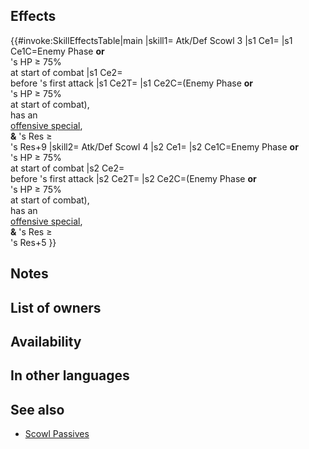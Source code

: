{{Passive
|name=Atk/Def Scowl
|type=A
|exclusive=0
|canUseWeapon={{WeaponList|Dragonstone}}
|canUseMove={{MoveList|All}}
|properties=random_owner
|1name=Atk/Def Scowl 1
|alt1name=Atk Def Scowl 1
|1tagid=SID_攻撃守備の竜眼1
|1effect=If foe initiates combat or foe's HP ≥ 75% at start of combat, grants Atk/Def+2 to unit during combat, and also, if foe's attack can trigger foe's Special and unit's Res ≥ foe's Res+15 during combat, inflicts Special cooldown count+1 on foe before foe's first attack (cannot exceed foe's maximum Special cooldown).
|1cost=60
|1required=-
|1promotionTier=1
|1promotionRarity=4
|2name=Atk/Def Scowl 2
|alt2name=Atk Def Scowl 2
|2tagid=SID_攻撃守備の竜眼2
|2effect=If foe initiates combat or foe's HP ≥ 75% at start of combat, grants Atk/Def+4 to unit during combat, and also, if foe's attack can trigger foe's Special and unit's Res ≥ foe's Res+12 during combat, inflicts Special cooldown count+1 on foe before foe's first attack (cannot exceed foe's maximum Special cooldown).
|2cost=120
|2promotionTier=1
|2promotionRarity=5
|3name=Atk/Def Scowl 3
|alt3name=Atk Def Scowl 3
|3tagid=SID_攻撃守備の竜眼3
|3effect=If foe initiates combat or foe's HP ≥ 75% at start of combat, grants Atk/Def+6 to unit during combat, and also, if foe's attack can trigger foe's Special and unit's Res ≥ foe's Res+9 during combat, inflicts Special cooldown count+1 on foe before foe's first attack (cannot exceed foe's maximum Special cooldown).
|3cost=240
|3next=-
|4name=Atk/Def Scowl 4
|alt4name=Atk Def Scowl 4
|4tagid=SID_攻撃守備の竜眼4
|4effect=If foe initiates combat or foe's HP ≥ 75% at start of combat, grants Atk/Def+7 to unit during combat, and also, if foe's attack can trigger foe's Special and unit's Res ≥ foe's Res+5 during combat, inflicts Special cooldown count+1 on foe before foe's first attack (cannot exceed foe's maximum Special cooldown).
|4cost=300
}}
==Effects==
{{#invoke:SkillEffectsTable|main
|skill1={{Si|Atk/Def Scowl 3}} Atk/Def Scowl 3
|s1 Ce1={{Eft|Temporary buffs|Atk/Def|6}}
|s1 Ce1C=Enemy Phase '''or'''<br>{{Tgt|Foe}}'s HP ≥ 75%<br>at start of combat
|s1 Ce2={{Eft|Increase Cooldown|1}}<br>before {{Tgt|Foe}}'s first attack
|s1 Ce2T={{Tgt|Foe}}
|s1 Ce2C=(Enemy Phase '''or'''<br>{{Tgt|Foe}}'s HP ≥ 75%<br>at start of combat),<br>{{Tgt|Foe}} has an<br>[[offensive special]],<br>'''&''' {{Tgt|Unit}}'s Res ≥<br>{{Tgt|Foe}}'s Res+9
|skill2={{Si|Atk/Def Scowl 4}} Atk/Def Scowl 4
|s2 Ce1={{Eft|Temporary buffs|Atk/Def|7}}
|s2 Ce1C=Enemy Phase '''or'''<br>{{Tgt|Foe}}'s HP ≥ 75%<br>at start of combat
|s2 Ce2={{Eft|Increase Cooldown|1}}<br>before {{Tgt|Foe}}'s first attack
|s2 Ce2T={{Tgt|Foe}}
|s2 Ce2C=(Enemy Phase '''or'''<br>{{Tgt|Foe}}'s HP ≥ 75%<br>at start of combat),<br>{{Tgt|Foe}} has an<br>[[offensive special]],<br>'''&''' {{Tgt|Unit}}'s Res ≥<br>{{Tgt|Foe}}'s Res+5
}}
==Notes==
{{IfFoeInitiates}}
{{Temporary buffs}}
{{CombatCooldownCount|+1}}
==List of owners==
{{Skill Hero List}}
==Availability==
{{PassiveFocusList}}
{{PassiveDistributionList}}
{{PassiveCombatManualList}}
==In other languages==
{{OtherLanguages
|english=Atk/Def Scowl
|japanese=
|german=
|spanishEU=
|spanishLA=
|french=
|italian=Cipiglio Att/Dif
|chineseTW=
|portuguese=
}}

==See also==
{{See also skills|cond=Description LIKE '%if foe_s attack can trigger%inflicts Special cooldown count+%on foe before foe_s first attack%' AND Exclusive='1'}}
* [[Scowl Passives]]
{{Passives Navbox|A}}
